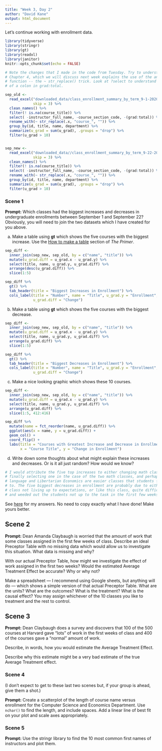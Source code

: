 ```yaml
---
title: "Week 3, Day 2"
author: "David Kane"
output: html_document
---
```


Let's continue working with enrollment data.


```r
library(tidyverse)
library(stringr)
library(gt)
library(readxl)
library(janitor)
knitr::opts_chunk$set(echo = FALSE)

# Note the changes that I made in the code from Tuesday. Try to understand them.
# Chapter 4, which we will discuss next week explains the use of the anonymous
# function -- the ~ str_replace() trick. Look at ?select to understand the use
# of a colon in grad:total.

sep_old <- 
  read_excel("downloaded_data/class_enrollment_summary_by_term_9-1-2020.xlsx", 
             skip = 3) %>% 
  clean_names() %>% 
  filter(! is.na(course_title)) %>% 
  select( -instructor_full_name, -course_section_code, -(grad:total)) %>%
  rename_with(~ str_replace(.x, "course_", "")) %>% 
  group_by(id, title, name, department) %>% 
  summarize(u_grad = sum(u_grad), .groups = "drop") %>% 
  filter(u_grad > 10)


sep_new <- 
  read_excel("downloaded_data//class_enrollment_summary_by_term_9-22-2020.xlsx", 
             skip = 3) %>% 
  clean_names() %>% 
  filter(! is.na(course_title)) %>% 
  select( -instructor_full_name, -course_section_code, -(grad:total)) %>%
  rename_with(~ str_replace(.x, "course_", "")) %>% 
  group_by(id, title, name, department) %>% 
  summarize(u_grad = sum(u_grad), .groups = "drop") %>% 
  filter(u_grad > 10)
```

### Scene 1

**Prompt:** Which classes had the biggest increases and decreases in undergraduate enrollments between September 1 and September 22? Obviously, you will need to join the two datasets which I have created for you above.

a) Make a table using **gt** which shows the five courses with the biggest increase. Use the [How to make a table](https://davidkane9.github.io/PPBDS/tools.html#how-to-make-a-table) section of *The Primer*.
```r
sep_diff <- 
  inner_join(sep_new, sep_old, by = c("name", "title")) %>%
  mutate(u_grad.diff = u_grad.x - u_grad.y) %>%
  select(title, name, u_grad.y, u_grad.diff) %>%
  arrange(desc(u_grad.diff)) %>%
  slice(1:5)

sep_diff %>%
  gt() %>%
  tab_header(title = "Biggest Increases in Enrollment") %>%
  cols_label(title = "Number", name = "Title", u_grad.y = "Enrollment", 
             u_grad.diff = "Change")


```


b) Make a table using **gt** which shows the five courses with the biggest decrease.
```r
sep_diff <- 
  inner_join(sep_new, sep_old, by = c("name", "title")) %>%
  mutate(u_grad.diff = u_grad.x - u_grad.y) %>%
  select(title, name, u_grad.y, u_grad.diff) %>%
  arrange(u_grad.diff) %>%
  slice(1:5)

sep_diff %>%
  gt() %>%
  tab_header(title = "Biggest Decreases in Enrollment") %>%
  cols_label(title = "Number", name = "Title", u_grad.y = "Enrollment", 
             u_grad.diff = "Change")
```

c) Make a nice looking graphic which shows these 10 courses.
```r
sep_diff <- 
  inner_join(sep_new, sep_old, by = c("name", "title")) %>%
  mutate(u_grad.diff = u_grad.x - u_grad.y) %>%
  select(title, name, u_grad.y, u_grad.diff) %>%
  arrange(u_grad.diff) %>%
  slice(1:5, 412:416)

sep_diff %>%
  mutate(name = fct_reorder(name, u_grad.diff)) %>%
  ggplot(aes(x = name, y = u_grad.diff)) + 
  geom_col() + 
  coord_flip() + 
  labs(title = "Courses with Greatest Increase and Decrease in Enrollment", 
       x = "Course Title", y = "Change in Enrollment")
```

d) Write down some thoughts about what might explain these increases and decreases. Or is it all just random? How would we know?
```r
# I would attribute the five top increases to either changing math classes / 
# finally selecting one in the case of the two math classes, and perhaps sign
# language and Libertarian Economics are easier classes that students flocked
# to. The five biggest decreases in enrollment are probably due to either the 
# class not living up to expectations, or like this class, quite difficult 
# and weeded out the students not up to the task in the first few weeks.
```


See [here](https://rpubs.com/dkane/week-3) for my answers. No need to copy exactly what I have done! Make yours better.


## Scene 2

**Prompt:** Dean Amanda Claybaugh is worried that the amount of work that some classes assigned in the first few weeks of class. Describe an ideal Preceptor Table with no missing data which would allow us to investigate this situation. What data is missing and why? 

With our actual Preceptor Table, how might we investigate the effect of work assigned in the first two weeks? Would the estimated Average Treatment Effect be accurate? Why or why not?

Make a spreadsheet --- I recommend using Google sheets, but anything will do --- which shows a simple version of that actual Preceptor Table. What are the units? What are the outcomes? What is the treatment? What is the causal effect? You may assign whichever of the 10 classes you like to treatment and the rest to control.

## Scene 3

**Prompt:** Dean Claybaugh does a survey and discovers that 100 of the 500 courses at Harvard gave "lots" of work in the first weeks of class and 400 of the courses gave a "normal" amount of work.

Describe, in words, how you would estimate the Average Treatment Effect. 

Describe why this estimate might be a very bad estimate of the true Average Treatment effect.

### Scene 4

(I don't expect to get to these last two scenes but, if your group is ahead, give them a shot.)

**Prompt:** Create a scatterplot of the length of course name versus enrollment for the Computer Science and Economics Department. Use `nchar()` to find the length, and include spaces. Add a linear line of best fit on your plot and scale axes appropriately.


### Scene 5

**Prompt:** Use the stringr library to find the 10 most common first names of instructors and plot them. 


